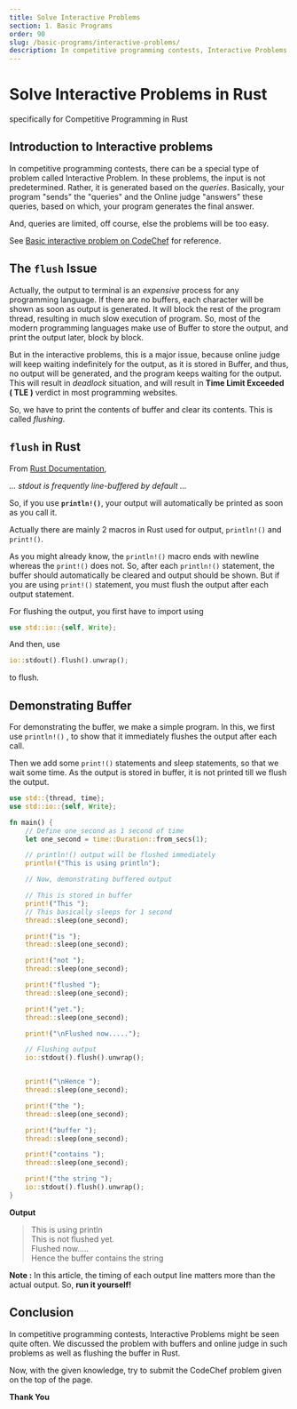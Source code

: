 ```yaml
---
title: Solve Interactive Problems
section: 1. Basic Programs
order: 90
slug: /basic-programs/interactive-problems/
description: In competitive programming contests, Interactive Problems might be seen quite often. We will discuss flushing the buffer for these problems here in Rust Language.
---
```


# Solve Interactive Problems in Rust
specifically for Competitive Programming in Rust

## Introduction to Interactive problems

In competitive programming contests, there can be a special type of problem called Interactive Problem. In these problems, the input is not predetermined. Rather, it is generated based on the *queries*. Basically, your program "sends" the "queries" and the
Online judge "answers" these queries, based on which, your program generates the final answer.

And, queries are limited, off course, else the problems will be too easy.

See  [Basic interactive problem on CodeChef](https://www.codechef.com/problems/CHFIDEAL) for reference.

## The `flush` Issue

Actually, the output to terminal is an *expensive* process for any programming language. If there are no buffers, each character will be shown as soon as output is generated. It will block the rest of the program thread, resulting in much slow execution of program.
So, most of the modern programming languages make use of Buffer to store the output, and print the output later, block by block.

But in the interactive problems, this is a major issue, because online judge will keep waiting indefinitely for the output, as it is stored in Buffer, and thus, no output will be generated, and the program keeps waiting for the output.
This will result in *deadlock* situation, and will result in **Time Limit Exceeded ( TLE )** verdict in most programming websites.

So, we have to print  the contents of buffer and clear its contents. This is called *flushing*.

## `flush` in Rust

From [Rust Documentation](https://doc.rust-lang.org/std/macro.print.html),

*... stdout is frequently line-buffered by default ...*

So, if you use **`println!()`**, your output will automatically be printed as soon as you call it.

Actually there are mainly 2 macros in Rust used for output, `println!()` and `print!()`.

As you might already know, the `println!()` macro ends with newline whereas the `print!()` does not. So, after each `println!()` statement, the buffer should automatically be cleared and output should be shown.
But if you are using `print!()` statement, you must flush the output after each output statement.

For flushing the output, you first have to import using
```rust
use std::io::{self, Write};
```
And then, use
```rust
io::stdout().flush().unwrap();
```

to flush.

## Demonstrating Buffer

For demonstrating the buffer, we make a simple program. In this, we first use `println!()` , to show that it immediately flushes the output after each call.

Then we add some `print!()` statements and sleep statements, so that we wait some time. As the output is stored in buffer, it is not printed till we flush the output.

```rust
use std::{thread, time};
use std::io::{self, Write};

fn main() {
    // Define one_second as 1 second of time
    let one_second = time::Duration::from_secs(1);

    // println!() output will be flushed immediately
    println!("This is using println");

    // Now, demonstrating buffered output

    // This is stored in buffer
    print!("This ");
    // This basically sleeps for 1 second
    thread::sleep(one_second);

    print!("is ");
    thread::sleep(one_second);

    print!("not ");
    thread::sleep(one_second);

    print!("flushed ");
    thread::sleep(one_second);

    print!("yet.");
    thread::sleep(one_second);

    print!("\nFlushed now.....");

    // Flushing output
    io::stdout().flush().unwrap();


    print!("\nHence ");
    thread::sleep(one_second);

    print!("the ");
    thread::sleep(one_second);

    print!("buffer ");
    thread::sleep(one_second);

    print!("contains ");
    thread::sleep(one_second);

    print!("the string ");
    io::stdout().flush().unwrap();
}
```

**Output**

> This is using println <br />
This is not flushed yet. <br />
Flushed now..... <br />
Hence the buffer contains the string

**Note :** In this article, the timing of each output line matters more than the actual output. So, **run it yourself!**

## Conclusion

In competitive programming contests, Interactive Problems might be seen quite often.  We discussed the problem with buffers and online judge in such problems as well as flushing the buffer in Rust.

Now, with the given knowledge, try to submit the CodeChef problem given on the top of the page.

**Thank You**